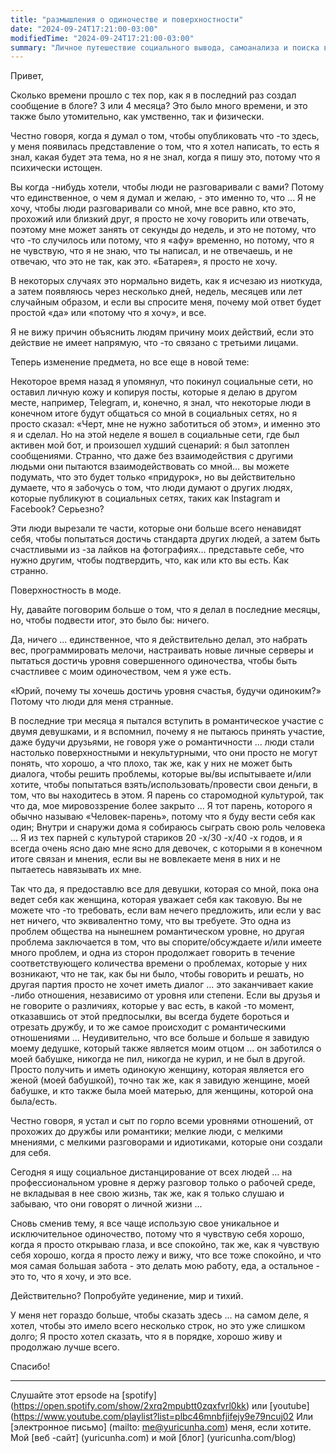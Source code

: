 ```yaml
---
title: "размышления о одиночестве и поверхностности"
date: "2024-09-24T17:21:00-03:00"
modifiedTime: "2024-09-24T17:21:00-03:00"
summary: "Личное путешествие социального вывода, самоанализа и поиска внутреннего мира среди современной поверхностности"
---
```


Привет,

Сколько времени прошло с тех пор, как я в последний раз создал сообщение в блоге? 3 или 4 месяца? Это было много времени, и это также было утомительно, как умственно, так и физически.

Честно говоря, когда я думал о том, чтобы опубликовать что -то здесь, у меня появилась представление о том, что я хотел написать, то есть я знал, какая будет эта тема, но я не знал, когда я пишу это, потому что я психически истощен.

Вы когда -нибудь хотели, чтобы люди не разговаривали с вами? Потому что единственное, о чем я думал и желаю, - это именно то, что ... Я не хочу, чтобы люди разговаривали со мной, мне все равно, кто это, прохожий или близкий друг, я просто не хочу говорить или отвечать, поэтому мне может занять от секунды до недель, и это не потому, что что -то случилось или потому, что я «афу» временно, но потому, что я не чувствую, что я не знаю, что ты написал, и не отвечаешь, и не отвечаю, что это не так, как это. «Батарея», я просто не хочу.

В некоторых случаях это нормально видеть, как я исчезаю из ниоткуда, а затем появляюсь через несколько дней, недель, месяцев или лет случайным образом, и если вы спросите меня, почему мой ответ будет простой «да» или «потому что я хочу», и все.

Я не вижу причин объяснить людям причину моих действий, если это действие не имеет напрямую, что -то связано с третьими лицами.

Теперь изменение предмета, но все еще в новой теме:

Некоторое время назад я упомянул, что покинул социальные сети, но оставил личную кожу и копируя посты, которые я делаю в другом месте, например, Telegram, и, конечно, я знал, что некоторые люди в конечном итоге будут общаться со мной в социальных сетях, но я просто сказал: «Черт, мне не нужно заботиться об этом», и именно это я и сделал. Но на этой неделе я вошел в социальные сети, где был активен мой бот, и произошел худший сценарий: я был затоплен сообщениями.
Странно, что даже без взаимодействия с другими людьми они пытаются взаимодействовать со мной… вы можете подумать, что это будет только «придурок», но вы действительно думаете, что я забочусь о том, что люди думают о других людях, которые публикуют в социальных сетях, таких как Instagram и Facebook? Серьезно?

Эти люди вырезали те части, которые они больше всего ненавидят себя, чтобы попытаться достичь стандарта других людей, а затем быть счастливыми из -за лайков на фотографиях… представьте себе, что нужно другим, чтобы подтвердить, что, как или кто вы есть. Как странно.

Поверхностность в моде.

Ну, давайте поговорим больше о том, что я делал в последние месяцы, но, чтобы подвести итог, это было бы: ничего.

Да, ничего ... единственное, что я действительно делал, это набрать вес, программировать мелочи, настраивать новые личные серверы и пытаться достичь уровня совершенного одиночества, чтобы быть счастливее с моим одиночеством, чем я уже есть.

«Юрий, почему ты хочешь достичь уровня счастья, будучи одиноким?» Потому что люди для меня странные.

В последние три месяца я пытался вступить в романтическое участие с двумя девушками, и я вспомнил, почему я не пытаюсь принять участие, даже будучи друзьями, не говоря уже о романтичности ... люди стали настолько поверхностными и некультурными, что они просто не могут понять, что хорошо, а что плохо, так же, как у них не может быть диалога, чтобы решить проблемы, которые вы/вы испытываете и/или хотите, чтобы попытаться взять/использовать/провести свои деньги, в том, что вы находитесь в этом.
Я парень со старомодной культурой, так что да, мое мировоззрение более закрыто ... Я тот парень, которого я обычно называю «Человек-парень», потому что я буду вести себя как один; Внутри и снаружи дома я собираюсь сыграть свою роль человека ... Я из тех парней с культурой стариков 20 -х/30 -х/40 -х годов, и я всегда очень ясно даю мне ясно для девочек, с которыми я в конечном итоге связан и мнения, если вы не вовлекаете меня в них и не пытаетесь навязывать их мне.

Так что да, я предоставлю все для девушки, которая со мной, пока она ведет себя как женщина, которая уважает себя как таковую. Вы не можете что -то требовать, если вам нечего предложить, или если у вас нет ничего, что эквивалентно тому, что вы требуете. Это одна из проблем общества на нынешнем романтическом уровне, но другая проблема заключается в том, что вы спорите/обсуждаете и/или имеете много проблем, и одна из сторон продолжает говорить в течение соответствующего количества времени о проблемах, которые у них возникают, что не так, как бы ни было, чтобы говорить и решать, но другая партия просто не хочет иметь диалог ... это заканчивает какие -либо отношения, независимо от уровня или степени.
Если вы друзья и не говорите о различиях, которые у вас есть, в какой -то момент, отказавшись от этой предпосылки, вы всегда будете бороться и отрезать дружбу, и то же самое происходит с романтическими отношениями ... Неудивительно, что все больше и больше я завидую моему дедушке, который также является моим отцом ... он заботился о моей бабушке, никогда не пил, никогда не курил, и не был в другой. Просто получить и иметь одинокую женщину, которая является его женой (моей бабушкой), точно так же, как я завидую женщине, моей бабушке, и кто также была моей матерью, для женщины, которой она была/есть.

Честно говоря, я устал и сыт по горло всеми уровнями отношений, от прохожих до дружбы или романтики; мелкие люди, с мелкими мнениями, с мелкими разговорами и идиотиками, которые они создали для себя.

Сегодня я ищу социальное дистанцирование от всех людей ... на профессиональном уровне я держу разговор только о рабочей среде, не вкладывая в нее свою жизнь, так же, как я только слушаю и забываю, что они говорят о личной жизни ...

Сновь сменив тему, я все чаще использую свое уникальное и исключительное одиночество, потому что я чувствую себя хорошо, когда я просто открываю глаза, и все спокойно, так же, как я чувствую себя хорошо, когда я просто лежу и вижу, что все тоже спокойно, и что моя самая большая забота - это делать мою работу, еда, а остальное - это то, что я хочу, и это все.

Действительно? Попробуйте уединение, мир и тихий.

У меня нет гораздо больше, чтобы сказать здесь ... на самом деле, я хотел, чтобы это имело всего несколько строк, но это уже слишком долго; Я просто хотел сказать, что я в порядке, хорошо живу и продолжаю лучше всего.

Спасибо!

---

Слушайте этот epsode на [spotify] (https://open.spotify.com/show/2xrq2mpubtt0zqxfvrl0kk) или [youtube] (https://www.youtube.com/playlist?list=plbc46mnbfjifejy9e79ncuj02 Или [электронное письмо] (mailto: me@yuricunha.com) меня, если хотите.
Мой [веб -сайт] (yuricunha.com) и мой [блог] (yuricunha.com/blog)